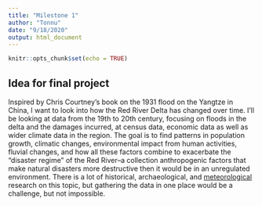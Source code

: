 ```yaml
---
title: "Milestone 1"
author: "Tonnu"
date: "9/18/2020"
output: html_document
---
```


```r
knitr::opts_chunk$set(echo = TRUE)
```

## Idea for final project 

Inspired by Chris Courtney's book on the 1931 flood on the Yangtze in China, I want to look into how the Red River Delta has changed over time. I'll be looking at data from the 19th to 20th century, focusing on floods in the delta and the damages incurred, at census data, economic data as well as wider climate data in the region. The goal is to find patterns in  population growth, climatic changes, environmental impact from human activities, fluvial changes, and how all  these factors combine to exacerbate the "disaster regime" of the Red River--a collection anthropogenic factors that make natural disasters more destructive then it would be in an unregulated environment. There is a lot of historical, archaeological, and [meteorological](https://www-sciencedirect-com.ezp-prod1.hul.harvard.edu/science/article/pii/S0277379103001380?via%3Dihub) research on this topic, but gathering the data in one place would be a challenge, but not impossible. 




